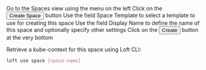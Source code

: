 


<Flow id="instantiate-space-template-ui">
  <Step>
    Go to the <NavStep>Spaces</NavStep> view using the menu on the left
  </Step>
  <Step>
    Click on the <Button>Create Space</Button> button
  </Step>
  <Step>
    Use the field <Label>Space Template</Label> to select a template to use for creating this space
  </Step>
  <Step>
    Use the field <Label>Display Name</Label> to define the name of this space and optionally specify other settings
  </Step>
  <Step image="">
    Click on the <Button>Create</Button> button at the very bottom
  </Step>
  <Step image="">

Retrieve a kube-context for this space using Loft CLI:
```bash
loft use space [space-name]
```

  </Step>
</Flow>